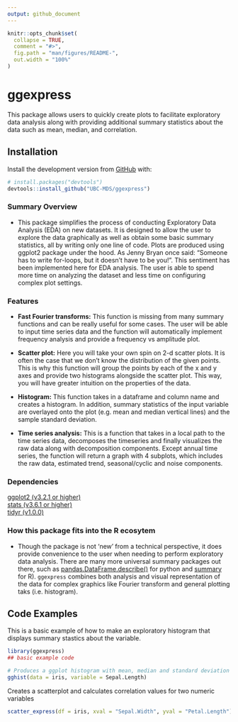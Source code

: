 ```yaml
---
output: github_document
---
```


<!-- README.md is generated from README.Rmd. Please edit that file -->

```r
knitr::opts_chunk$set(
  collapse = TRUE,
  comment = "#>",
  fig.path = "man/figures/README-",
  out.width = "100%"
)
```

# ggexpress

<!-- badges: start -->
<!-- badges: end -->

This package allows users to quickly create plots to facilitate exploratory data analysis along with providing additional summary statistics about the data such as mean, median, and correlation.

## Installation

Install the development version from [GitHub](https://github.com/) with:

``` r
# install.packages("devtools")
devtools::install_github("UBC-MDS/ggexpress")
```

### Summary Overview
- This package simplifies the process of conducting Exploratory Data Analysis (EDA) on new datasets. It is designed to allow the user to explore the data graphically as well as obtain some basic summary statistics, all by writing only one line of code. Plots are produced using ggplot2 package under the hood. As Jenny Bryan once said: “Someone has to write for-loops, but it doesn’t have to be you!”. This sentiment has been implemented here for EDA analysis. The user is able to spend more time on analyzing the dataset and less time on configuring complex plot settings. 

### Features
- **Fast Fourier transforms:** This function is missing from many summary functions and can be really useful for some cases. The user will be able to input time series data and the function will automatically implement frequency analysis and provide a frequency vs amplitude plot.

- **Scatter plot:** Here you will take your own spin on 2-d scatter plots. It is often the case that we don’t know the distribution of the given points. This is why this function will group the points by each of the x and y axes and provide two histograms alongside the scatter plot. This way, you will have greater intuition on the properties of the data.

- **Histogram:** This function takes in a dataframe and column name and creates a histogram. In addition, summary statistics of the input variable are overlayed onto the plot (e.g. mean and median vertical lines) and the sample standard deviation.


- **Time series analysis:** This is a function that takes in a local path to the time series data, decomposes the timeseries and finally visualizes the raw data along with decomposition components. Except annual time series, the function will return a graph with 4 subplots, which includes the raw data, estimated trend, seasonal/cyclic and noise components.

### Dependencies

[ggplot2 (v3.2.1 or higher)](https://ggplot2.tidyverse.org)
<br>
[stats (v3.6.1 or higher)](https://www.rdocumentation.org/packages/stats/versions/3.6.2)
<br>
[tidyr (v1.0.0)](https://tidyr.tidyverse.org)

### How this package fits into the R ecosytem
- Though the package is not ‘new’ from a technical perspective, it does provide convenience to the user when needing to perform exploratory data analysis. There are many more universal summary packages out there, such as [pandas.DataFrame.describe()](https://pandas.pydata.org/pandas-docs/stable/reference/api/pandas.DataFrame.describe.html) for python and [summary](https://www.rdocumentation.org/packages/base/versions/3.6.2/topics/summary) for R). `ggexpress` combines both analysis and visual representation of the data for complex graphics like Fourier transform and general plotting taks (i.e. histogram). 

## Code Examples

This is a basic example of how to make an exploratory histogram that displays summary stastics about the variable. 

```r
library(ggexpress)
## basic example code

# Produces a ggplot histogram with mean, median and standard deviation indicated on the plot.
gghist(data = iris, variable = Sepal.Length)

```

Creates a scatterplot and calculates correlation values for two numeric variables
```r
scatter_express(df = iris, xval = "Sepal.Width", yval = "Petal.Length")
```

